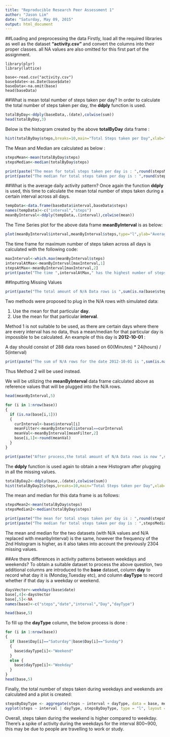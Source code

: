 ```yaml
---
title: "Reproducible Research Peer Assessment 1"
author: "Jason Lim"
date: "Saturday, May 09, 2015"
output: html_document
---
```


##Loading and preprocessing the data
Firstly, load all the required libraries as well as the dataset **"activity.csv"** and convert the columns into their proper classes.
all NA values are also omitted for this first part of the assignment.

```{r.echo=TRUE}
library(plyr)
library(lattice)

base<-read.csv("activity.csv")
base$date<-as.Date(base$date)
baseData<-na.omit(base)
head(baseData)
```

##What is mean total number of steps taken per day?
In order to calculate the total number of steps taken per day, the **ddply** function is used.

```r
totalByDay<-ddply(baseData,.(date),colwise(sum))
head(totalByDay,3)
```

Below is the histogram created by the above **totalByDay** data frame :

```r
hist(totalByDay$steps,breaks=10,main="Total Steps taken per Day",xlab="Steps Taken")
```

The Mean and Median are calculated as below :

```r
stepsMean<-mean(totalByDay$steps)
stepsMedian<-median(totalByDay$steps)

print(paste("The mean for total steps taken per day is : ",round(stepsMean),sep=""))
print(paste("The median for total steps taken per day is : ",round(stepsMedian),sep=""))
```

##What is the average daily activity pattern?
Once again the function **ddply** is used, this time to calculate the mean total number of steps taken during a certain interval across all days.

```r
tempData<-data.frame(baseData$interval,baseData$steps)
names(tempData)<-c("interval","steps")
meanByInterval<-ddply(tempData,.(interval),colwise(mean))
```

The Time Series plot for the above data frame **meanByInterval** is as below:

```r
plot(meanByInterval$interval,meanByInterval$steps,type="l",ylab="Average Step Count",xlab="5 Minute Interval")
```

The time frame for maximum number of steps taken across all days is calculated with the following code:

```r
maxInterval<-which.max(meanByInterval$steps)
intervalAtMax<-meanByInterval[maxInterval,1]
stepsAtMax<-meanByInterval[maxInterval,2]
print(paste("The time ",intervalAtMax," has the highest number of steps taken across all days with an average of ",round(stepsAtMax)," steps taken.", sep=""))
```

##Inputting Missing Values

```r
print(paste("The total amount of N/A Data rows is ",sum(is.na(base$steps)),".",sep=""))
```

Two methods were proposed to plug in the N/A rows with simulated data:

1. Use the mean for that particular **day**.
2. Use the mean for that particular **interval**.

Method 1 is not suitable to be used, as there are certain days where there are every interval has no data, thus a mean/median for that particular day is impossible to be calculated. An example of this day is **2012-10-01** :

A day should consist of 288 data rows based on 60(Minutes) * 24(hours) / 5(interval)
```r

print(paste("The sum of N/A rows for the date 2012-10-01 is ",sum(is.na(base[base$date=="2012-10-01",])),sep=""))
```

Thus Method 2 will be used instead.

We will be utilizing the **meanByInterval** data frame calculated above as reference values that will be plugged into the N/A rows.

```r
head(meanByInterval,5)
```


```r
for (i in 1:nrow(base))
{
  if (is.na(base[i,1]))
  {
    curInterval<-base$interval[i]
    meanFilter<-meanByInterval$interval==curInterval
    meanVal<-meanByInterval[meanFilter,2]
    base[i,1]<-round(meanVal)
  }
}

print(paste("After process,the total amount of N/A Data rows is now ",sum(is.na(base$steps)),".",sep=""))
```

The **ddply** function is used again to obtain a new Histogram after plugging in all the missing values.

```r
totalByDay2<-ddply(base,.(date),colwise(sum))
hist(totalByDay2$steps,breaks=10,main="Total Steps taken per Day",xlab="Steps Taken")
```

The mean and median for this data frame is as follows:

```r
stepsMean2<-mean(totalByDay$steps)
stepsMedian2<-median(totalByDay$steps)

print(paste("The mean for total steps taken per day is : ",round(stepsMean2),sep=""))
print(paste("The median for total steps taken per day is : ",stepsMedian2,sep=""))
```

The mean and median for the two datasets (with N/A values and N/A replaced with meanbyInterval) is the same, however the frequency of the 2nd Histogram is higher, as it also takes into account the previously 2304 missing values.

##Are there differences in activity patterns between weekdays and weekends?
To obtain a suitable dataset to process the above question, two additional columns are introduced to the **base** dataset, column **day** to record what day it is (Monday,Tuesday etc), and column **dayType** to record whether if that day is a weekday or weekend.

```r
daysVector<-weekdays(base$date)
base[,4]<-daysVector
base[,5]<-NA
names(base)<-c("steps","date","interval","Day","dayType")

head(base,5)
```

To fill up the **dayType** column, the below process is done :

```r
for (i in 1:nrow(base))
{
  if (base$Day[i]=="Saturday"|base$Day[i]=="Sunday")
  {
    base$dayType[i]<-"Weekend"
  }
  else {
    base$dayType[i]<-"Weekday"
  }
}
head(base,5)
```

Finally, the total number of steps taken during weekdays and weekends are calculated and a plot is created:

```r
stepsByDayType <- aggregate(steps ~ interval + dayType, data = base, mean)
xyplot(steps ~ interval | dayType, stepsByDayType, type = "l", layout = c(1, 2), xlab = "Time", ylab = "Total Steps Taken")
```

Overall, steps taken during the weekend is higher compared to weekday. There's a spike of activity during the weekdays for the interval 800~900, this may be due to people are travelling to work or study.

